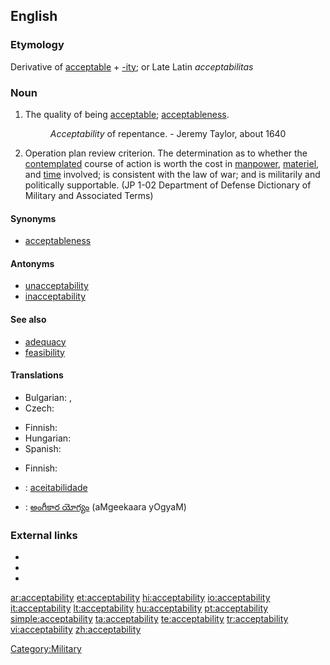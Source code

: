 ==English==

===Etymology===
Derivative of [[acceptable]] + [[-ity]]; or Late Latin ''acceptabilitas''

===Noun===
{{en-noun|-}}

# The quality of being [[acceptable]]; [[acceptableness]].
#: ''Acceptability'' of repentance. -  Jeremy Taylor, about 1640
# {{military}} Operation plan review criterion. The determination as to whether the [[contemplated]] course of action is worth the cost in [[manpower]], [[materiel]], and [[time]] involved; is consistent with the law of war; and is militarily and politically supportable. (JP 1-02 Department of Defense Dictionary of Military and Associated Terms)

====Synonyms====
* [[acceptableness]]

====Antonyms====
* [[unacceptability]]
* [[inacceptability]]

====See also====
* [[adequacy]]
* [[feasibility]]

====Translations====
{{trans-top|acceptableness}}
* Bulgarian: {{t|bg|приемливост}},  {{t|bg|допустимост}}
* Czech: {{t-|cs|přijatelnost|f}}
{{trans-mid}}
* Finnish: {{t-|fi|hyväksyttävyys}}
* Hungarian: {{t+|hu|elfogadhatóság}}
* Spanish: {{t|es|aceptabilidad|f}}
{{trans-bottom}}

{{trans-top|operation plan review criterion}}
* Finnish: {{t-|fi|hyväksyttävyys}}
{{trans-mid}}
{{trans-bottom}}

{{checktrans-top}}
* {{ttbc|pt}}: [[aceitabilidade]]
* {{ttbc|te}}: [[అంగీకార యోగ్యం]] (aMgeekaara yOgyaM)
{{trans-bottom}}

===External links===
* {{R:Webster 1913}}
* {{R:Century 1911}}
* {{R:OneLook}}

[[Category:Military]]

[[ar:acceptability]]
[[et:acceptability]]
[[hi:acceptability]]
[[io:acceptability]]
[[it:acceptability]]
[[lt:acceptability]]
[[hu:acceptability]]
[[pt:acceptability]]
[[simple:acceptability]]
[[ta:acceptability]]
[[te:acceptability]]
[[tr:acceptability]]
[[vi:acceptability]]
[[zh:acceptability]]